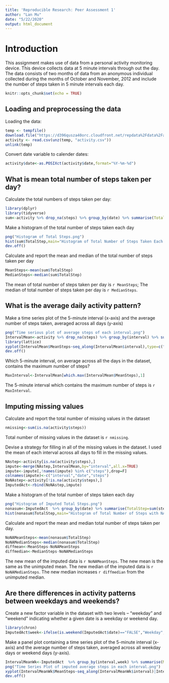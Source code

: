 ```yaml
---
title: 'Reproducible Research: Peer Assessment 1'
author: "Lan Mu"
date: "5/22/2020"
output: html_document
---
```

# Introduction 
This assignment makes use of data from a personal activity monitoring device. This device collects data at 5 minute intervals through out the day. The data consists of two months of data from an anonymous individual collected during the months of October and November, 2012 and include the number of steps taken in 5 minute intervals each day.
```r
knitr::opts_chunk$set(echo = TRUE)
```

## Loading and preprocessing the data
Loading the data:
```r
temp <- tempfile()
download.file("https://d396qusza40orc.cloudfront.net/repdata%2Fdata%2Factivity.zip",temp)
activity <- read.csv(unz(temp, "activity.csv"))
unlink(temp)
```
Convert date variable to calender dates:
```r
activity$date<-as.POSIXct(activity$date,format="%Y-%m-%d")
```

## What is mean total number of steps taken per day?
Calculate the total numbers of steps taken per day:
```r
library(dplyr)
library(tidyverse)
sum<-activity %>% drop_na(steps) %>% group_by(date) %>% summarise(TotalStep=sum(steps))
```
Make a histogram of the total number of steps taken each day
```r
png("Histogram of Total Steps.png")
hist(sum$TotalStep,main="Histogram of Total Number of Steps Taken Each Day",xlab="Total Number of Steps")
dev.off()
```

Calculate and report the mean and median of the total number of steps taken per day
```r
MeanSteps<-mean(sum$TotalStep)
MedianSteps<-median(sum$TotalStep)
```
The mean of total number of steps taken per day is `r MeanSteps`; The median of total number of steps taken per day is `r MedianSteps`.

## What is the average daily activity pattern?
Make a time series plot of the 5-minute interval (x-axis) and the average number of steps taken, averaged across all days (y-axis)
```r
png("Time serious plot of average steps of each interval.png")
IntervalMean<-activity %>% drop_na(steps) %>% group_by(interval) %>% summarise(MeanSteps=mean(steps))
library(lattice)
xyplot(IntervalMean$MeanSteps~seq_along(IntervalMean$interval),type=c("l"),ylab="Average of Steps Taken",xlab="Time Interval",main="Time Series Plot of Interval and Average Steps")
dev.off()
```

Which 5-minute interval, on average across all the days in the dataset, contains the maximum number of steps?
```r
MaxInterval<-IntervalMean[which.max(IntervalMean$MeanSteps),1]
```
The 5-minute interval which contains the maximum number of steps is `r MaxInterval`.

## Imputing missing values
Calculate and report the total number of missing values in the dataset
```r
nmissing<-sum(is.na(activity$steps))
```
Total number of missing values in the dataset is `r nmissing`. 

Devise a strategy for filling in all of the missing values in the dataset. I used 
the mean of each interval across all days to fill in the missing values.
```r
NAstep<-activity[is.na(activity$steps),]
impute<-merge(NAstep,IntervalMean,by="interval",all.x=TRUE)
impute<-impute[,!names(impute) %in% c("steps"),drop=F]
colnames(impute)<-c("interval","date","steps")
NoNAstep<-activity[!is.na(activity$steps),]
ImputedAct<-rbind(NoNAstep,impute)
```
Make a histogram of the total number of steps taken each day
```r
png("Histogram of Imputed Total Steps.png")
nonasum<-ImputedAct  %>% group_by(date) %>% summarise(TotalStep=sum(steps))
hist(nonasum$TotalStep,main="Histogram of Total Number of Steps with NA Filled by Imputation",xlab="Total Number of Steps")
```

Calculate and report the mean and median total number of steps taken per day.
```r
NoNAMeanSteps<-mean(nonasum$TotalStep)
NoNAMedianSteps<-median(nonasum$TotalStep)
diffmean<-MeanSteps-NoNAMeanSteps
diffmedian<-MedianSteps-NoNAMedianSteps
```
The new mean of the imputed data is `r NoNAMeanSteps`. The new mean is the same as the unimputed mean. The new median of the imputed data is `r NoNAMedianSteps`. The new median increases `r diffmedian` from the unimputed median.

## Are there differences in activity patterns between weekdays and weekends?
Create a new factor variable in the dataset with two levels – “weekday” and “weekend” indicating whether a given date is a weekday or weekend day.
```r
library(chron)
ImputedAct$week<-ifelse(is.weekend(ImputedAct$date)=="FALSE","Weekday","Weekend")
```
Make a panel plot containing a time series plot of the 5-minute interval (x-axis) and the average number of steps taken, averaged across all weekday days or weekend days (y-axis).
```r
IntervalMeanWk<-ImputedAct  %>% group_by(interval,week) %>% summarise(MeanSteps=mean(steps))
png("Time Series Plot of imputed average steps in each interval.png")
xyplot(IntervalMeanWk$MeanSteps~seq_along(IntervalMeanWk$interval)|IntervalMeanWk$week,type=c("l"),ylab="Average of Steps Taken",xlab="Time Interval",main="Time Series Plot of Interval and Average Steps by Weekday or Weekend",layout=c(1,2))
dev.off()
```
